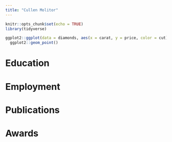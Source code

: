 ```yaml
---
title: "Cullen Molitor"
---
```


```r
knitr::opts_chunk$set(echo = TRUE)
library(tidyverse)
```

```r
ggplot2::ggplot(data = diamonds, aes(x = carat, y = price, color = cut)) +
  ggplot2::geom_point()
```

# Education

# Employment

# Publications

# Awards